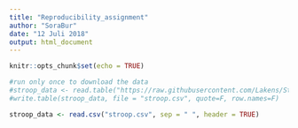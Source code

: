 ```yaml
---
title: "Reproducibility_assignment"
author: "SoraBur"
date: "12 Juli 2018"
output: html_document
---
```


```r
knitr::opts_chunk$set(echo = TRUE)
```

```r
#run only once to download the data
#stroop_data <- read.table("https://raw.githubusercontent.com/Lakens/Stroop/master/stroop.txt", sep = "\t", header = TRUE)
#write.table(stroop_data, file = "stroop.csv", quote=F, row.names=F)

stroop_data <- read.csv("stroop.csv", sep = " ", header = TRUE)
```

